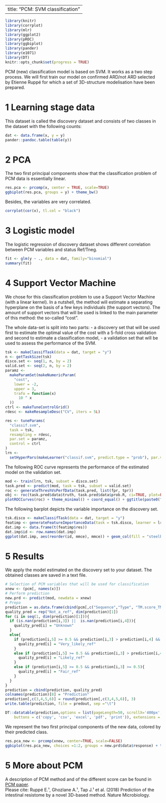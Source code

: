 
---
title: "PCM: SVM classification"
---

```r
library(knitr)
library(corrplot)
library(mlr)
library(ggplot2)
library(pROC)
library(ggbiplot)
library(pander)
library(e1071)
library(DT)
knitr::opts_chunk$set(progress = TRUE)
```
PCM (new) classification model is based on SVM. It works as a two step process. We will first train our model on confirmed ARD/not ARD selected by Etienne Ruppé for which a set of 3D-structure modelisation have been prepared. 

# 1 Learning stage data

This dataset is called the discovery dataset and consists of two classes in the dataset with the following counts:
```r
dat <- data.frame(x, y = y)
pander::pandoc.table(table(y))
```

# 2 PCA

The two first principal components show that the classification problem of PCM data is essentially linear.

```r
res.pca <- prcomp(x, center = TRUE, scale=TRUE)
ggbiplot(res.pca, groups = y) + theme_bw()
```

Besides, the variables are very correlated.

```r
corrplot(cor(x), tl.col = "black")
```

# 3 Logistic model

The logistic regression of discovery dataset shows different correlation between PCM variables and status Ref/Tneg.

```r
fit <- glm(y ~ ., data = dat, family="binomial")
summary(fit)
```

# 4 Support Vector Machine

We chose for this classification problem to use a Support Vector Machine (with a linear kernel). In a nutshell, the method will estimate a separating hyperplane on the basis of a few keys individuals (the support vectors). The amount of support vectors that will be used is linked to the main parameter of this method: the so-called "cost". 

The whole data-set is split into two parts:
  - a discovery set that will be used first to estimate the optimal value of the cost with a 5-fold cross validation and second to estimate a classification model,
  - a validation set that will be used to assess the performance of the SVM.

```r
tsk <- makeClassifTask(data = dat, target = "y")
n <- getTaskSize(tsk)
disco.set <- seq(1, n, by = 2)
valid.set <- seq(2, n, by = 2)
paramz <-
  makeParamSet(makeNumericParam(
    "cost",
    lower = -2,
    upper = 3,
    trafo = function(x)
      10 ^ x
  ))
ctrl <- makeTuneControlGrid()
rdesc <- makeResampleDesc("CV", iters = 5L)
```

```r
res <- tuneParams(
  "classif.svm",
  task = tsk,
  resampling = rdesc,
  par.set = paramz,
  control = ctrl
)
lrn <-
  setHyperPars(makeLearner("classif.svm", predict.type = "prob"), par.vals = res$x)
```

The following ROC curve represents the performance of the estimated model on the validation set.

```r
mod <- train(lrn, tsk, subset = disco.set)
task.pred <- predict(mod, task = tsk, subset = valid.set)
roc <- generateThreshVsPerfData(task.pred, list(fpr, tpr))
obj <- roc(task.pred$data$truth, task.pred$data$prob.R, ci=TRUE, plot=FALSE)
plotROCCurves(roc) + theme_minimal() + coord_equal() + ggtitle(paste0("AUC's ", capture.output(obj$ci)))
```

The following barplot depicts the variable importance on the discovery set.

```r
tsk.disco <- makeClassifTask(data = dat, target = "y")
featimp <- generateFeatureImportanceData(task = tsk.disco, learner = lrn)
dat.imp <- data.frame(t(featimp$res))
dat.imp$id <- row.names(dat.imp)
ggplot(dat.imp, aes(reorder(id, mmce), mmce)) + geom_col(fill = "steelblue") + theme_bw() + coord_flip() + labs(x="", y="Variable importance")
```



# 5 Results

We apply the model estimated on the discovery set to your dataset. The obtained classes are saved in a text file.

```r
# Selection of PCM variables that will be used for classification
xnew <- (pcm[, names(x)])
# Perform prediction
new.prd <- predict(mod, newdata = xnew)
# Prepa
prediction = as.data.frame(cbind(pcm[,c("Sequence","Type", "TM.score_TMalign_ref", "TM.score_TMalign_tneg")], new.prd$data))
quality_pred = rep("Not_a_ref", dim(prediction)[1])
for (i in seq(1, dim(prediction)[1])){
  if (is.nan(prediction[i,3]) ||  is.nan(prediction[i,4])){
    quality_pred[i] = "Unknown"
  }
  else{
    if (prediction[i,5] >= 0.5 && prediction[i,3] > prediction[i,4] && prediction[i,3] >= 0.9){
      quality_pred[i] = "Very_likely_ref"
    }
    else if (prediction[i,5] >= 0.5 && prediction[i,3] > prediction[i,4] && prediction[i,3] >= 0.8){
      quality_pred[i] = "Likely_ref"
    }
    else if (prediction[i,5] >= 0.5 && prediction[i,3] >= 0.5){
      quality_pred[i] = "Fair_ref"
    }
  }
}
prediction = cbind(prediction, quality_pred)
colnames(prediction)[8] = "Prediction"
prediction[,c(3,4,5,6)] = round(prediction[,c(3,4,5,6)], 3)
write.table(prediction, file = predout, sep ="\t")

DT::datatable(prediction,options = list(pageLength=50, scrollX='400px', dom = 'Bfrtip',
    buttons = c('copy', 'csv', 'excel', 'pdf', 'print')), extensions = c('Buttons'))
```

We represent the two first principal components of the new data, colored by their predicted class.

```r
res.pca_new <- prcomp(xnew, center=TRUE, scale=FALSE)
ggbiplot(res.pca_new, choices =1:2, groups = new.prd$data$response) + theme_bw()
```

# 5 More about PCM

A description of PCM method and of the different score can be found in [PCM paper](https://www.nature.com/articles/s41564-018-0292-6).   
Please cite: Ruppé E.¹, Ghozlane A.¹, Tap J.¹ et al. (2018) Prediction of the intestinal resistome by a novel 3D-based method. Nature Microbiology. 

